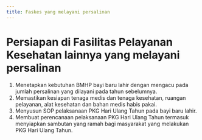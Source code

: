 ```yaml
---
title: Faskes yang melayani persalinan
---
```

# Persiapan di Fasilitas Pelayanan Kesehatan lainnya yang melayani persalinan

1. Menetapkan kebutuhan BMHP bayi baru lahir dengan mengacu pada jumlah persalinan yang dilayani pada tahun sebelumnya.
2. Memastikan kesiapan tenaga medis dan tenaga kesehatan, ruangan pelayanan, alat kesehatan dan bahan medis habis pakai.
3. Menyusun SOP pelaksanaan PKG Hari Ulang Tahun pada bayi baru lahir.
4. Membuat perencanaan pelaksanaan PKG Hari Ulang Tahun termasuk menyiapkan sambutan yang ramah bagi masyarakat yang melakukan PKG Hari Ulang Tahun.
